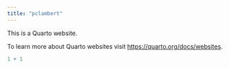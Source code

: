 ```yaml
---
title: "pclambert"
---
```


This is a Quarto website.

To learn more about Quarto websites visit <https://quarto.org/docs/websites>.

```r
1 + 1
```

